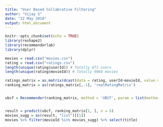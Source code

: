 ---
title: "User Based Collabrative Filtering"
author: "Vijay S"
date: "22 May 2018"
output: html_document
---

```{r setup, include=FALSE}
knitr::opts_chunk$set(echo = TRUE)
library(reshape2)
library(recommenderlab)
library(dplyr)
```


```{r}
movies = read.csv("movies.csv")
rating = read.csv("ratings.csv")
length(unique(rating$userId)) # Totally 671 users
length(unique(rating$movieId)) # Totally 9066 movies

ratings_matrix = as.matrix(dcast(data = rating, userId~movieId, value.var = 'rating'))
ranking_matrix = as(ratings_matrix[,-1], 'realRatingMatrix')


ubcf = Recommender(ranking_matrix, method = 'UBCF', param = list(method = 'Cosine', nn = 10))


result = predict(ubcf, ranking_matrix[1, ], n = 5)
movies_sugg = as(result, "list")[[1]]
movies %>% filter(movieId %in% movies_sugg) %>% select(title)
```

